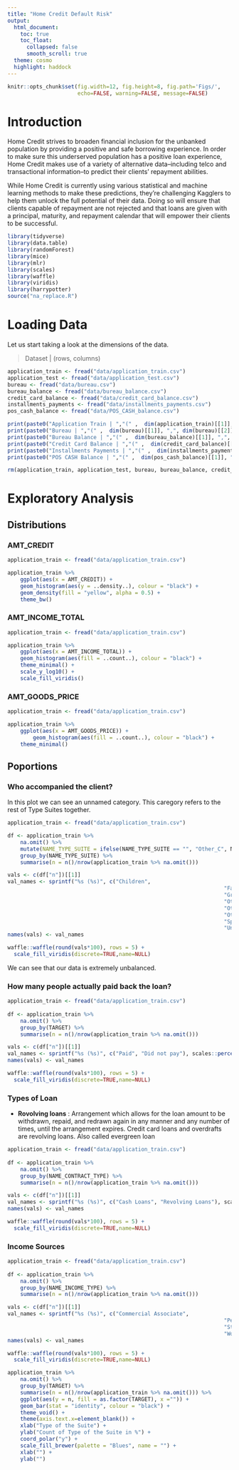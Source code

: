 ```yaml
---
title: "Home Credit Default Risk"
output: 
  html_document:
    toc: true
    toc_float:
      collapsed: false
      smooth_scroll: true
  theme: cosmo
  highlight: haddock
---
```


```r
knitr::opts_chunk$set(fig.width=12, fig.height=8, fig.path='Figs/',
                      echo=FALSE, warning=FALSE, message=FALSE)
```



# Introduction

Home Credit strives to broaden financial inclusion for the unbanked population by providing a positive and safe borrowing experience. In order to make sure this underserved population has a positive loan experience, Home Credit makes use of a variety of alternative data--including telco and transactional information--to predict their clients' repayment abilities.

While Home Credit is currently using various statistical and machine learning methods to make these predictions, they're challenging Kagglers to help them unlock the full potential of their data. Doing so will ensure that clients capable of repayment are not rejected and that loans are given with a principal, maturity, and repayment calendar that will empower their clients to be successful.

```r
library(tidyverse)
library(data.table)
library(randomForest)
library(mice)
library(mlr)
library(scales)
library(waffle)
library(viridis)
library(harrypotter)
source("na_replace.R")
```

# Loading Data

Let us start taking a look at the dimensions of the data.

> Dataset | (rows, columns)

```r
application_train <- fread("data/application_train.csv")
application_test <- fread("data/application_test.csv")
bureau <- fread("data/bureau.csv")
bureau_balance <- fread("data/bureau_balance.csv")
credit_card_balance <- fread("data/credit_card_balance.csv")
installments_payments <- fread("data/installments_payments.csv")
pos_cash_balance <- fread("data/POS_CASH_balance.csv")

print(paste0("Application Train | ","(" ,  dim(application_train)[[1]], ",", dim(application_train)[[2]], ")"))
print(paste0("Bureau | ","(" ,  dim(bureau)[[1]], ",", dim(bureau)[[2]], ")"))
print(paste0("Bureau Balance | ","(" ,  dim(bureau_balance)[[1]], ",", dim(bureau_balance)[[2]], ")"))
print(paste0("Credit Card Balance | ","(" ,  dim(credit_card_balance)[[1]], ",", dim(credit_card_balance)[[2]], ")"))
print(paste0("Installments Payments | ","(" ,  dim(installments_payments)[[1]], ",", dim(installments_payments)[[2]], ")"))
print(paste0("POS CASH Balance | ","(" ,  dim(pos_cash_balance)[[1]], ",", dim(pos_cash_balance)[[2]], ")"))

rm(application_train, application_test, bureau, bureau_balance, credit_card_balance, installments_payments, pos_cash_balance)
```

# Exploratory Analysis

## Distributions

### AMT_CREDIT

```r
application_train <- fread("data/application_train.csv")

application_train %>% 
	ggplot(aes(x = AMT_CREDIT)) +
	geom_histogram(aes(y = ..density..), colour = "black") +
	geom_density(fill = "yellow", alpha = 0.5) +
	theme_bw()
```

### AMT_INCOME_TOTAL

```r
application_train <- fread("data/application_train.csv")

application_train %>% 
	ggplot(aes(x = AMT_INCOME_TOTAL)) +
	geom_histogram(aes(fill = ..count..), colour = "black") +
	theme_minimal() +
	scale_y_log10() +
	scale_fill_viridis()
```

### AMT_GOODS_PRICE

```r
application_train <- fread("data/application_train.csv")

application_train %>% 
	ggplot(aes(x = AMT_GOODS_PRICE)) +
		geom_histogram(aes(fill = ..count..), colour = "black") +
	theme_minimal()
```


## Poportions

### Who accompanied the client?

In this plot we can see an unnamed category. This caregory refers to the rest of Type Suites together.

```r
application_train <- fread("data/application_train.csv")

df <- application_train %>% 
	na.omit() %>% 
	mutate(NAME_TYPE_SUITE = ifelse(NAME_TYPE_SUITE == "", "Other_C", NAME_TYPE_SUITE)) %>% 
	group_by(NAME_TYPE_SUITE) %>% 
	summarise(n = n()/nrow(application_train %>% na.omit()))

vals <- c(df["n"])[[1]]
val_names <- sprintf("%s (%s)", c("Children", 
																	"Family",
																	"Group of People",
																	"Other_A",
																	"Other_B",
																	"Other_C",
																	"Spouse",
																	"Unaccompanied"), scales::percent(round(vals/sum(vals), 6)))
names(vals) <- val_names

waffle::waffle(round(vals*100), rows = 5) +
  scale_fill_viridis(discrete=TRUE,name=NULL)
```

We can see that our data is extremely unbalanced.



### How many people actually paid back the loan?

```r
application_train <- fread("data/application_train.csv")
	
df <- application_train %>% 
	na.omit() %>% 
	group_by(TARGET) %>% 
	summarise(n = n()/nrow(application_train %>% na.omit())) 

vals <- c(df["n"])[[1]]
val_names <- sprintf("%s (%s)", c("Paid", "Did not pay"), scales::percent(round(vals/sum(vals), 2)))
names(vals) <- val_names

waffle::waffle(round(vals*100), rows = 5) +
  scale_fill_viridis(discrete=TRUE,name=NULL)
```

### Types of Loan

- **Rovolving loans** : Arrangement which allows for the loan amount to be withdrawn, repaid, and redrawn again in any manner and any number of times, until the arrangement expires. Credit card loans and overdrafts are revolving loans. Also called evergreen loan

```r
application_train <- fread("data/application_train.csv")
	
df <- application_train %>% 
	na.omit() %>% 
	group_by(NAME_CONTRACT_TYPE) %>% 
	summarise(n = n()/nrow(application_train %>% na.omit())) 

vals <- c(df["n"])[[1]]
val_names <- sprintf("%s (%s)", c("Cash Loans", "Revolving Loans"), scales::percent(round(vals/sum(vals), 2)))
names(vals) <- val_names

waffle::waffle(round(vals*100), rows = 5) +
  scale_fill_viridis(discrete=TRUE,name=NULL)
```

### Income Sources


```r
application_train <- fread("data/application_train.csv")
	
df <- application_train %>% 
	na.omit() %>% 
	group_by(NAME_INCOME_TYPE) %>% 
	summarise(n = n()/nrow(application_train %>% na.omit())) 

vals <- c(df["n"])[[1]]
val_names <- sprintf("%s (%s)", c("Commercial Associate",
																	"Pensioner",
																	"State Servant",
																	"Working"), scales::percent(round(vals/sum(vals), 2)))
names(vals) <- val_names

waffle::waffle(round(vals*100), rows = 5) +
  scale_fill_viridis(discrete=TRUE,name=NULL)
```



```r
application_train %>% 
	na.omit() %>% 
	group_by(TARGET) %>% 
	summarise(n = n()/nrow(application_train %>% na.omit())) %>% 
	ggplot(aes(y = n, fill = as.factor(TARGET), x ="")) +
	geom_bar(stat = "identity", colour = "black") +
	theme_void() +
	theme(axis.text.x=element_blank()) +
	xlab("Type of the Suite") +
	ylab("Count of Type of the Suite in %") +
	coord_polar("y") +
	scale_fill_brewer(palette = "Blues", name = "") +
	xlab("") +
	ylab("")
```

